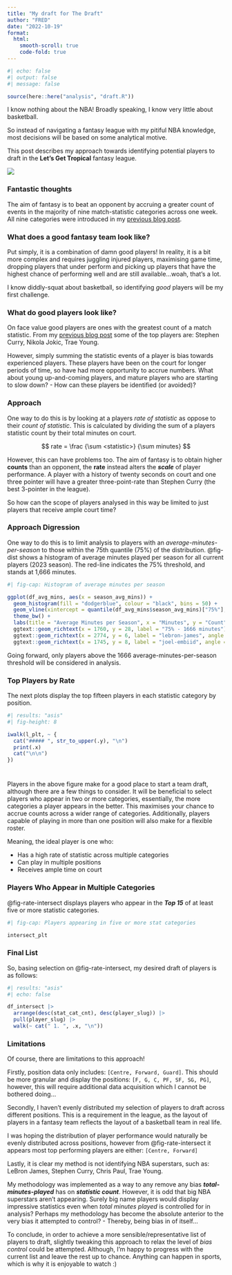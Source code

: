 ```yaml
---
title: "My draft for The Draft"
author: "FRED"
date: "2022-10-19"
format:
  html:
    smooth-scroll: true
    code-fold: true
---
```


```r
#| echo: false
#| output: false
#| message: false

source(here::here("analysis", "draft.R"))
```

I know nothing about the NBA! Broadly speaking, I know very little about basketball.

So instead of navigating a fantasy league with my pitiful NBA knowledge, most decisions will be based on some analytical motive.

This post describes my approach towards identifying potential players to draft in the **Let's Get Tropical** fantasy league.

![](nba_draft.jpg)

### Fantastic thoughts

The aim of fantasy is to beat an opponent by accruing a greater count of events in the majority of nine match-statistic categories across one week. All nine categories were introduced in my [previous blog post](https://shaggycamel.quarto.pub/fantasy-2023/posts/2022-10-12/).

### What does a good fantasy team look like?

Put simply, it is a combination of damn good players! In reality, it is a bit more complex and requires juggling injured players, maximising game time, dropping players that under perform and picking up players that have the highest chance of performing well and are still available...woah, that's a lot.

I know diddly-squat about basketball, so identifying *good* players will be my first challenge.

### What do good players look like?

On face value good players are ones with the greatest count of a match statistic. From my [previous blog post](https://shaggycamel.quarto.pub/fantasy-2023/posts/2022-10-12/) some of the top players are: Stephen Curry, Nikola Jokic, Trae Young.

However, simply summing the statistic events of a player is bias towards experienced players. These players have been on the court for longer periods of time, so have had more opportunity to accrue numbers. What about young up-and-coming players, and mature players who are starting to slow down? - How can these players be identified (or avoided)?

### Approach

One way to do this is by looking at a players *rate of statistic* as oppose to their *count of statistic*. This is calculated by dividing the sum of a players statistic count by their total minutes on court.

$$
rate = \frac {\sum <statistic>} {\sum minutes}
$$

However, this can have problems too. The aim of fantasy is to obtain higher **counts** than an opponent, the **rate** instead alters the ***scale*** of player performance. A player with a history of twenty seconds on court and one three pointer will have a greater three-point-rate than Stephen Curry (the best 3-pointer in the league).

So how can the scope of players analysed in this way be limited to just players that receive ample court time?

### Approach Digression

One way to do this is to limit analysis to players with an *average-minutes-per-season* to those within the 75th quantile (75%) of the distribution. @fig-dist shows a histogram of average minutes played per season for all current players (2023 season). The red-line indicates the 75% threshold, and stands at 1,666 minutes.

```r
#| fig-cap: Histogram of average minutes per season

ggplot(df_avg_mins, aes(x = season_avg_mins)) +
  geom_histogram(fill = "dodgerblue", colour = "black", bins = 50) +
  geom_vline(xintercept = quantile(df_avg_mins$season_avg_mins)["75%"], colour = "red") +
  theme_bw() +
  labs(title = "Average Minutes per Season", x = "Minutes", y = "Count") +
  ggtext::geom_richtext(x = 1760, y = 28, label = "75% - 1666 minutes") +
  ggtext::geom_richtext(x = 2774, y = 6, label = "lebron-james", angle = 90) +
  ggtext::geom_richtext(x = 1745, y = 8, label = "joel-embiid", angle = 90)
```

Going forward, only players above the 1666 average-minutes-per-season threshold will be considered in analysis.

### Top Players by Rate

The next plots display the top fifteen players in each statistic category by position.

::: panel-tabset
```r
#| results: "asis"
#| fig-height: 8

iwalk(l_plt, ~ {
  cat("##### ", str_to_upper(.y), "\n")
  print(.x)
  cat("\n\n")
})

```
:::

# 

Players in the above figure make for a good place to start a team draft, although there are a few things to consider. It will be beneficial to select players who appear in two or more categories, essentially, the more categories a player appears in the better. This maximises your chance to accrue counts across a wider range of categories. Additionally, players capable of playing in more than one position will also make for a flexible roster.

Meaning, the ideal player is one who:

-   Has a high rate of statistic across multiple categories
-   Can play in multiple positions
-   Receives ample time on court

### Players Who Appear in Multiple Categories

@fig-rate-intersect displays players who appear in the ***Top 15*** of at least five or more statistic categories.

```r
#| fig-cap: Players appearing in five or more stat categories

intersect_plt
```

### Final List

So, basing selection on @fig-rate-intersect, my desired draft of players is as follows:

```r
#| results: "asis"
#| echo: false

df_intersect |> 
  arrange(desc(stat_cat_cnt), desc(player_slug)) |> 
  pull(player_slug) |> 
  walk(~ cat(" 1. ", .x, "\n"))
```

### Limitations

Of course, there are limitations to this approach!

Firstly, position data only includes: `[Centre, Forward, Guard]`. This should be more granular and display the positions: `[F, G, C, PF, SF, SG, PG]`, however, this will require additional data acquisition which I cannot be bothered doing...

Secondly, I haven't evenly distributed my selection of players to draft across different positions. This is a requirement in the league, as the layout of players in a fantasy team reflects the layout of a basketball team in real life.

I was hoping the distribution of player performance would naturally be evenly distributed across positions, however from @fig-rate-intersect it appears most top performing players are either: `[Centre, Forward]`

Lastly, it is clear my method is not identifying NBA superstars, such as: LeBron James, Stephen Curry, Chris Paul, Trae Young.

My methodology was implemented as a way to any remove any bias ***total-minutes-played*** has on ***statistic count***. However, it is odd that big NBA superstars aren't appearing. Surely big name players would display impressive statistics even when *total minutes played* is controlled for in analysis? Perhaps my methodology has become the absolute anterior to the very bias it attempted to control? - Thereby, being bias in of itself...

To conclude, in order to achieve a more sensible/representative list of players to draft, slightly tweaking this approach to relax the level of *bias control* could be attempted. Although, I'm happy to progress with the current list and leave the rest up to chance. Anything can happen in sports, which is why it is enjoyable to watch :)
